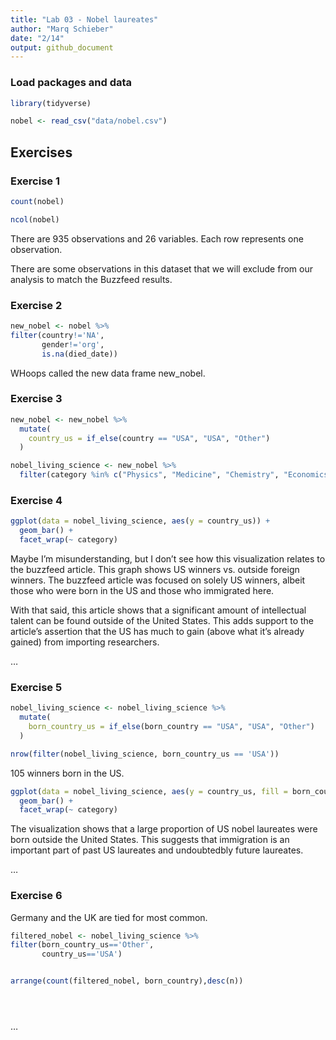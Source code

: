 ```yaml
---
title: "Lab 03 - Nobel laureates"
author: "Marq Schieber"
date: "2/14"
output: github_document
---
```


### Load packages and data

```r
library(tidyverse) 
```

```r
nobel <- read_csv("data/nobel.csv")
```

## Exercises

### Exercise 1


```r
count(nobel)

ncol(nobel)
```


There are 935 observations and 26 variables. Each row represents one observation.

There are some observations in this dataset that we will exclude from our analysis to match the Buzzfeed results.

### Exercise 2

```r
new_nobel <- nobel %>%
filter(country!='NA',
       gender!='org',
       is.na(died_date))
```

WHoops called the new data frame new_nobel.

### Exercise 3
```r
new_nobel <- new_nobel %>%
  mutate(
    country_us = if_else(country == "USA", "USA", "Other")
  )
```


```r
nobel_living_science <- new_nobel %>%
  filter(category %in% c("Physics", "Medicine", "Chemistry", "Economics"))
```


### Exercise 4

```r
ggplot(data = nobel_living_science, aes(y = country_us)) +
  geom_bar() +
  facet_wrap(~ category)
```

Maybe I'm misunderstanding, but I don't see how this visualization relates to the buzzfeed article. This graph shows US winners vs. outside foreign winners. The buzzfeed article was focused on solely US winners, albeit those who were born in the US and those who immigrated here. 

With that said, this article shows that a significant amount of intellectual talent can be found outside of the United States. This adds support to the article's assertion that the US has much to gain (above what it's already gained) from importing researchers.

...

### Exercise 5

```r
nobel_living_science <- nobel_living_science %>%
  mutate(
    born_country_us = if_else(born_country == "USA", "USA", "Other")
  )

nrow(filter(nobel_living_science, born_country_us == 'USA'))
```

105 winners born in the US.

```r
ggplot(data = nobel_living_science, aes(y = country_us, fill = born_country_us)) +
  geom_bar() +
  facet_wrap(~ category)
```

The visualization shows that a large proportion of US nobel laureates were born outside the United States. This suggests that immigration is an important part of past US laureates and undoubtedbly future laureates.


...

### Exercise 6

Germany and the UK are tied for most common.

```r
filtered_nobel <- nobel_living_science %>%
filter(born_country_us=='Other',
       country_us=='USA')


arrange(count(filtered_nobel, born_country),desc(n))





```


...

